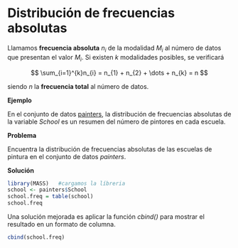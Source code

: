 
# Distribución de frecuencias absolutas {#fqualitative}

Llamamos __frecuencia absoluta__ $n_{i}$ de la modalidad $M_{i}$ al número de datos que presentan el valor $M_{i}$. Si existen $k$ modalidades posibles, se verificará

$$
\sum_{i=1}^{k}n_{i} = n_{1} + n_{2} + \dots + n_{k} = n
$$

siendo $n$ la __frecuencia total__ al número de datos.

__Ejemplo__

En el conjunto de datos [painters](./README.md), la distribución de frecuencias absolutas de la variable _School_ es un resumen del número de pintores en cada escuela.

__Problema__

Encuentra la distribución de frecuencias absolutas de las escuelas de pintura en el conjunto de datos _painters_.

__Solución__

```r
library(MASS)   #cargamos la líbreria
school <- painters$School
school.freq = table(school)
school.freq

```
Una solución mejorada es aplicar la función _cbind()_ para mostrar el resultado en un formato de columna.

```r
cbind(school.freq)

```

